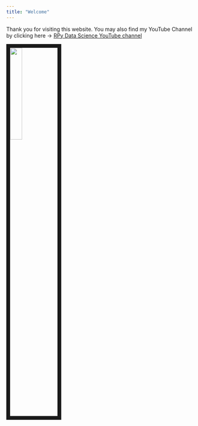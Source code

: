 ---
title: "Welcome"
---

<head>

```{=html}
<script async src="https://pagead2.googlesyndication.com/pagead/js/adsbygoogle.js?client=ca-pub-4447780400240825" crossorigin="anonymous"></script>
```
</head>

Thank you for visiting this website. You may also find my YouTube Channel by clicking here -\> [RPy Data Science YouTube channel](https://www.youtube.com/channel/UCpHd6O1Yqz4YgcYUBfyRqKg)

<img src="myphoto.jpg" style="width:25%; border:10px solid; margin-right: 20px" align="left"/>



